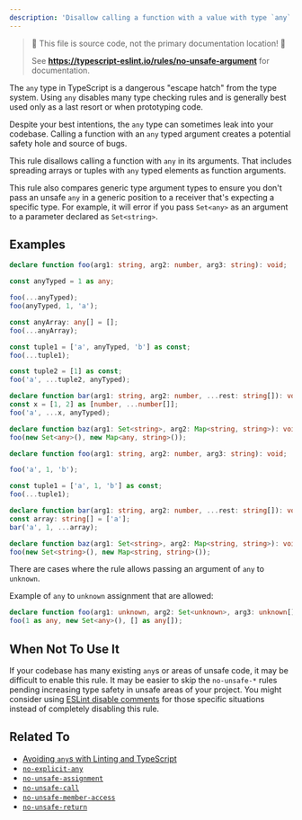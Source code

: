 ```yaml
---
description: 'Disallow calling a function with a value with type `any`.'
---
```



> 🛑 This file is source code, not the primary documentation location! 🛑
>
> See **https://typescript-eslint.io/rules/no-unsafe-argument** for documentation.

The `any` type in TypeScript is a dangerous "escape hatch" from the type system.
Using `any` disables many type checking rules and is generally best used only as a last resort or when prototyping code.

Despite your best intentions, the `any` type can sometimes leak into your codebase.
Calling a function with an `any` typed argument creates a potential safety hole and source of bugs.

This rule disallows calling a function with `any` in its arguments.
That includes spreading arrays or tuples with `any` typed elements as function arguments.

This rule also compares generic type argument types to ensure you don't pass an unsafe `any` in a generic position to a receiver that's expecting a specific type.
For example, it will error if you pass `Set<any>` as an argument to a parameter declared as `Set<string>`.

## Examples

<Tabs>
<TabItem value="❌ Incorrect">

```ts
declare function foo(arg1: string, arg2: number, arg3: string): void;

const anyTyped = 1 as any;

foo(...anyTyped);
foo(anyTyped, 1, 'a');

const anyArray: any[] = [];
foo(...anyArray);

const tuple1 = ['a', anyTyped, 'b'] as const;
foo(...tuple1);

const tuple2 = [1] as const;
foo('a', ...tuple2, anyTyped);

declare function bar(arg1: string, arg2: number, ...rest: string[]): void;
const x = [1, 2] as [number, ...number[]];
foo('a', ...x, anyTyped);

declare function baz(arg1: Set<string>, arg2: Map<string, string>): void;
foo(new Set<any>(), new Map<any, string>());
```

</TabItem>
<TabItem value="✅ Correct">

```ts
declare function foo(arg1: string, arg2: number, arg3: string): void;

foo('a', 1, 'b');

const tuple1 = ['a', 1, 'b'] as const;
foo(...tuple1);

declare function bar(arg1: string, arg2: number, ...rest: string[]): void;
const array: string[] = ['a'];
bar('a', 1, ...array);

declare function baz(arg1: Set<string>, arg2: Map<string, string>): void;
foo(new Set<string>(), new Map<string, string>());
```

</TabItem>
</Tabs>

There are cases where the rule allows passing an argument of `any` to `unknown`.

Example of `any` to `unknown` assignment that are allowed:

```ts showPlaygroundButton
declare function foo(arg1: unknown, arg2: Set<unknown>, arg3: unknown[]): void;
foo(1 as any, new Set<any>(), [] as any[]);
```

## When Not To Use It

If your codebase has many existing `any`s or areas of unsafe code, it may be difficult to enable this rule.
It may be easier to skip the `no-unsafe-*` rules pending increasing type safety in unsafe areas of your project.
You might consider using [ESLint disable comments](https://eslint.org/docs/latest/use/configure/rules#using-configuration-comments-1) for those specific situations instead of completely disabling this rule.

## Related To

- [Avoiding `any`s with Linting and TypeScript](/blog/avoiding-anys)
- [`no-explicit-any`](./no-explicit-any.mdx)
- [`no-unsafe-assignment`](./no-unsafe-assignment.mdx)
- [`no-unsafe-call`](./no-unsafe-call.mdx)
- [`no-unsafe-member-access`](./no-unsafe-member-access.mdx)
- [`no-unsafe-return`](./no-unsafe-return.mdx)
